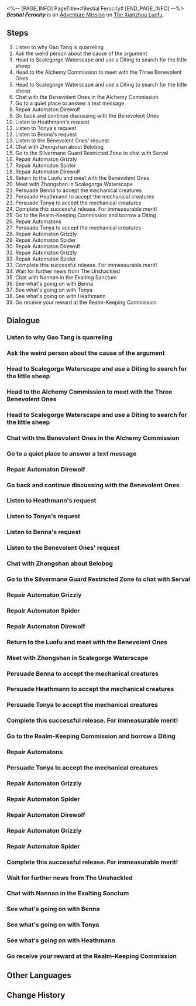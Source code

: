 <%-- [PAGE_INFO]
PageTitle=#Bestial Ferocity#
[END_PAGE_INFO] --%>
{{Stub|Dialogue.}}
{{Mission Infobox
|id            = 2021601
|title         = 
|image         = <!--Mission Bestial Ferocity.png-->
|type          = Adventure
|event_name    = 
|chapter       = 
|requirements  = [[Trailblaze Mission]] ''[[A Dragon Gallant, Its Ocean Distant]]'' completed
|summary       = You have successfully resolved the social issues caused by "The Unshackled," and the Realm-Keeping Commission is grateful for your assistance. However, who exactly is Zhongshan? And why did she help you play a prank on those people?
|characters    = ???; Benna; Diting; Gao Tang; Heathmann; Jingyan; Malfunctioning Automaton; Nannan; Serval; Tonya; Trailblazer; Zhongshan
|startLocation = [[The Xianzhou Luofu]] - [[Central Starskiff Haven]]
|world         = The Xianzhou Luofu
|area          = Central Starskiff Haven
|prev          = 
|next          = 
|rewards       = Trailblaze EXP*300; Stellar Jade*40; Traveler's Guide*8; Refined Aether*3; Lost Crystal*6; Strale*25; Credit*80,000
}}
'''''Bestial Ferocity''''' is an [[Adventure Mission]] on [[The Xianzhou Luofu]].

==Steps==
# Listen to why Gao Tang is quarreling
# Ask the weird person about the cause of the argument
# Head to Scalegorge Waterscape and use a Diting to search for the little sheep
# Head to the Alchemy Commission to meet with the Three Benevolent Ones
# Head to Scalegorge Waterscape and use a Diting to search for the little sheep
# Chat with the Benevolent Ones in the Alchemy Commission
# Go to a quiet place to answer a text message
# Repair Automaton Direwolf
# Go back and continue discussing with the Benevolent Ones
# Listen to Heathmann's request
# Listen to Tonya's request
# Listen to Benna's request
# Listen to the Benevolent Ones' request
# Chat with Zhongshan about Belobog
# Go to the Silvermane Guard Restricted Zone to chat with Serval
# Repair Automaton Grizzly
# Repair Automaton Spider
# Repair Automaton Direwolf
# Return to the Luofu and meet with the Benevolent Ones
# Meet with Zhongshan in Scalegorge Waterscape
# Persuade Benna to accept the mechanical creatures
# Persuade Heathmann to accept the mechanical creatures
# Persuade Tonya to accept the mechanical creatures
# Complete this successful release. For immeasurable merit!
# Go to the Realm-Keeping Commission and borrow a Diting
# Repair Automatons
# Persuade Tonya to accept the mechanical creatures
# Repair Automaton Grizzly
# Repair Automaton Spider
# Repair Automaton Direwolf
# Repair Automaton Grizzly
# Repair Automaton Spider
# Complete this successful release. For immeasurable merit!
# Wait for further news from The Unshackled
# Chat with Nannan in the Exalting Sanctum
# See what's going on with Benna
# See what's going on with Tonya
# See what's going on with Heathmann
# Go receive your reward at the Realm-Keeping Commission

<!--
==Gameplay Notes==

--><!--
==Trial Character==

-->
==Dialogue==
{{Stub Dialogue}}
===Listen to why Gao Tang is quarreling===
{{Mission Description|type=adventure|location=Central Starskiff Haven|Gao Tang is a proud and arrogant chef, but it's not like him to argue with people on the streets... As someone famous throughout the cosmos for your curiosity, you decide to go over and listen to what they are arguing about.}}
{{Dialogue Start}}
:{{tx}}
{{Dialogue End}}

===Ask the weird person about the cause of the argument===
{{Mission Description|type=adventure|location=Central Starskiff Haven|update|The person quarreling with Gao Tang is someone odd. Although it sounds like a misunderstanding, this person named Benna does seem to have her own problems. Looks like it's time to lend a helping hand again.}}
{{Dialogue Start}}
:{{tx}}
{{Dialogue End}}

===Head to Scalegorge Waterscape and use a Diting to search for the little sheep===
{{Mission Description|type=adventure|location=Exalting Sanctum|update|With the cute little Diting, you embark on your sheep-hunting adventure.}}
{{Dialogue Start}}
:{{tx}}
{{Dialogue End}}

===Head to the Alchemy Commission to meet with the Three Benevolent Ones===
{{Mission Description|type=adventure|location=Scalegorge Waterscape|update|Oh no, this is blackmail all over again... But it's probably not the first time you've encountered this kind of thing. Follow her to see what exactly she has up her sleeve.}}
{{Dialogue Start}}
:{{tx}}
{{Dialogue End}}

===Head to Scalegorge Waterscape and use a Diting to search for the little sheep===
{{Mission Description|type=adventure|location=Scalegorge Waterscape|update|With the cute little Diting, you embark on your sheep-hunting adventure.}}
{{Dialogue Start}}
:{{tx}}
{{Dialogue End}}

===Chat with the Benevolent Ones in the Alchemy Commission===
{{Mission Description|type=adventure|location=Scalegorge Waterscape|update|Zhongshan introduced you to the Benevolent Ones, but it caused a dispute among them... This really has nothing to do with you, so you should probably slip away as soon as possible.}}
{{Dialogue Start}}
:{{tx}}
{{Dialogue End}}

===Go to a quiet place to answer a text message===
{{Mission Description|type=adventure|location=Scalegorge Waterscape|update|Who could be in a hurry to contact you at a time like this...}}
{{Dialogue Start}}
:{{tx}}
{{Dialogue End}}

===Repair Automaton Direwolf===
{{Mission Description|type=adventure|location=Scalegorge Waterscape|update|Follow Zhongshan's direction to repair these automatons. But seriously, can you really sell these "mechanical creatures" to the Benevolent Ones?}}
{{Dialogue Start}}
:{{tx}}
{{Dialogue End}}

===Go back and continue discussing with the Benevolent Ones===
{{Mission Description|type=adventure|location=Alchemy Commission|update|You can't slip away now. As a Nameless, you hold high repute and must handle things properly when receiving a task from the Realm-Keeping Commission. Having said that, you don't know why you are regarded as an expert of undercover operations... It's all because of those Disciples of Sanctus Medicus!}}
{{Dialogue Start}}
:{{tx}}
{{Dialogue End}}

===Listen to Heathmann's request===
{{Mission Description|type=adventure|location=Alchemy Commission|update|Listen to the requests of the Benevolent Ones one by one. Who knew they could manage to create a food chain just from releasing living creatures? What a group of geniuses.}}
{{Dialogue Start}}
:{{tx}}
{{Dialogue End}}

===Listen to Tonya's request===
{{Dialogue Start}}
:{{tx}}
{{Dialogue End}}

===Listen to Benna's request===
{{Dialogue Start}}
:{{tx}}
{{Dialogue End}}

===Listen to the Benevolent Ones' request===
{{Dialogue Start}}
:{{tx}}
{{Dialogue End}}

===Chat with Zhongshan about Belobog===
{{Mission Description|type=adventure|location=Alchemy Commission|update|You haven't seen Serval in a long time, but you never thought you would meet again for such a ridiculous reason. This may be a blessing in disguise, or it may just be the absurdity of fate.}}
{{Dialogue Start}}
:{{tx}}
{{Dialogue End}}

===Go to the Silvermane Guard Restricted Zone to chat with Serval===
{{Mission Description|type=adventure|location=Alchemy Commission|update|Meet with Serval in the Silvermane Guard Restricted Zone. She seems to be able to provide what you and Zhongshan need right now &mdash; mechanical lifeforms.}}
{{Dialogue Start}}
:{{tx}}
{{Dialogue End}}

===Repair Automaton Grizzly===
{{Mission Description|type=adventure|location=Alchemy Commission|update|Follow Zhongshan's direction to repair these automatons. But seriously, can you really sell these "mechanical creatures" to the Benevolent Ones?}}
{{Dialogue Start}}
:{{tx}}
{{Dialogue End}}

===Repair Automaton Spider===
{{Dialogue Start}}
:{{tx}}
{{Dialogue End}}

===Repair Automaton Direwolf===
{{Dialogue Start}}
:{{tx}}
{{Dialogue End}}

===Return to the Luofu and meet with the Benevolent Ones===
{{Mission Description|type=adventure|location=<!--to be added-->|update|The automatons have been repaired. You should head back to the Luofu and find those Benevolent Ones. Hopefully they won't take things too seriously...}}
{{Dialogue Start}}
:{{tx}}
{{Dialogue End}}

===Meet with Zhongshan in Scalegorge Waterscape===
{{Mission Description|type=adventure|location=Silvermane Guard Restricted Zone|update|You should return to Scalegorge Waterscape and meet with Zhongshan. Hopefully you can successfully convince those Three Benevolent Ones...}}
{{Dialogue Start}}
:{{tx}}
{{Dialogue End}}

===Persuade Benna to accept the mechanical creatures===
{{Mission Description|type=adventure|location=<!--to be added-->|update|Whether it's right or wrong, as long as the Benevolent Ones can be convinced to accept releasing the automatons, it's a win!}}
{{Dialogue Start}}
:{{tx}}
{{Dialogue End}}

===Persuade Heathmann to accept the mechanical creatures===
{{Dialogue Start}}
:{{tx}}
{{Dialogue End}}

===Persuade Tonya to accept the mechanical creatures===
{{Dialogue Start}}
:{{tx}}
{{Dialogue End}}

===Complete this successful release. For immeasurable merit!===
{{Mission Description|type=adventure|location=Silvermane Guard Restricted Zone|update|Go to the coast to complete the release ceremony. Actually, how did things get to this point... Never mind. It doesn't matter. Be grateful and do good deeds, obtain immeasurable merit, mercy of Sanctus Medicus.}}
{{Dialogue Start}}
:{{tx}}
{{Dialogue End}}

===Go to the Realm-Keeping Commission and borrow a Diting===
{{Mission Description|type=adventure|location=Silvermane Guard Restricted Zone|update|It may be a bit difficult to find the lost Fa-something-sheep on your own. Go to the Realm-Keeping Commission to borrow a Diting, which was specially designed for this purpose.}}
{{Dialogue Start}}
:{{tx}}
{{Dialogue End}}

===Repair Automatons===
{{Mission Description|type=adventure|location=Silvermane Guard Restricted Zone|update|Follow Zhongshan's direction to repair these automatons. But seriously, can you really sell these "mechanical creatures" to the Benevolent Ones?}}
{{Dialogue Start}}
:{{tx}}
{{Dialogue End}}

===Persuade Tonya to accept the mechanical creatures===
{{Mission Description|type=adventure|location=<!--to be added-->|update|Whether it's right or wrong, as long as the Benevolent Ones can be convinced to accept releasing the automatons, it's a win!}}
{{Dialogue Start}}
:{{tx}}
{{Dialogue End}}

===Repair Automaton Grizzly===
{{Mission Description|type=adventure|location=Scalegorge Waterscape|update|Follow Zhongshan's direction to repair these automatons. But seriously, can you really sell these "mechanical creatures" to the Benevolent Ones?}}
{{Dialogue Start}}
:{{tx}}
{{Dialogue End}}

===Repair Automaton Spider===
{{Dialogue Start}}
:{{tx}}
{{Dialogue End}}

===Repair Automaton Direwolf===
{{Dialogue Start}}
:{{tx}}
{{Dialogue End}}

===Repair Automaton Grizzly===
{{Dialogue Start}}
:{{tx}}
{{Dialogue End}}

===Repair Automaton Spider===
{{Dialogue Start}}
:{{tx}}
{{Dialogue End}}

===Complete this successful release. For immeasurable merit!===
{{Mission Description|type=adventure|location=Scalegorge Waterscape|update|Go to the coast to complete the release ceremony. Actually, how did things get to this point... Never mind. It doesn't matter. Be grateful and do good deeds, obtain immeasurable merit, mercy of Sanctus Medicus.}}
{{Dialogue Start}}
:{{tx}}
{{Dialogue End}}

===Wait for further news from The Unshackled===
{{Mission Description|type=adventure|location=Scalegorge Waterscape|update|It's been a while since the release ceremony ended. Wait and see how things unfold.}}
{{Dialogue Start}}
:{{tx}}
{{Dialogue End}}

===Chat with Nannan in the Exalting Sanctum===
{{Mission Description|type=adventure|location=Scalegorge Waterscape|update|Things are getting more and more out of hand. Go find those Benevolent Ones to check out the situation.}}
{{Dialogue Start}}
:{{tx}}
{{Dialogue End}}

===See what's going on with Benna===
{{Mission Description|type=adventure|location=Scalegorge Waterscape|update|Looks like the Benevolent Ones are all in serious trouble. That's gonna be a lot of fun... Oops, I meant... it's going to be bad. Go see what's going on.}}
{{Dialogue Start}}
:{{tx}}
{{Dialogue End}}

===See what's going on with Tonya===
{{Dialogue Start}}
:{{tx}}
{{Dialogue End}}

===See what's going on with Heathmann===
{{Dialogue Start}}
:{{tx}}
{{Dialogue End}}

===Go receive your reward at the Realm-Keeping Commission===
{{Mission Description|type=adventure|location=Exalting Sanctum|update|Though you have many doubts, everything turned out fine in the end. What is there to be dissatisfied with if you can get a reward from the Realm-Keeping Commission? Don't overthink things. Go to the Realm-Keeping Commission and get your money!}}
{{Dialogue Start}}
:{{tx}}
{{Dialogue End}}

==Other Languages==
{{Other Languages
|en   = Bestial Ferocity
|zhs  = 动物凶猛
|zht  = 動物兇猛
|ja   = 動物は獰猛
|ko   = 동물은 사나워
|es   = Ferocidad animal
|fr   = Férocité bestiale
|ru   = Звериная жестокость
|th   = สัตว์ที่แสนดุร้าย
|vi   = Sự Hung Dữ Của Thú Vật
|de   = Bestialische Grausamkeit
|id   = Binatang Buas
|pt   = Ferocidade Bestial
}}

==Change History==
{{Change History|1.2}}
